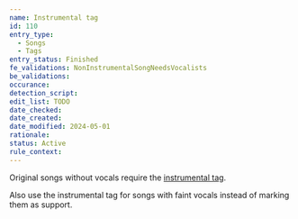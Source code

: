 ```yaml
---
name: Instrumental tag
id: 110
entry_type:
  - Songs
  - Tags
entry_status: Finished
fe_validations: NonInstrumentalSongNeedsVocalists
be_validations:
occurance:
detection_script:
edit_list: TODO
date_checked:
date_created:
date_modified: 2024-05-01
rationale:
status: Active
rule_context:
---
```

Original songs without vocals require the [instrumental tag](https://vocadb.net/T/208/instrumental).

Also use the instrumental tag for songs with faint vocals instead of marking them as support.